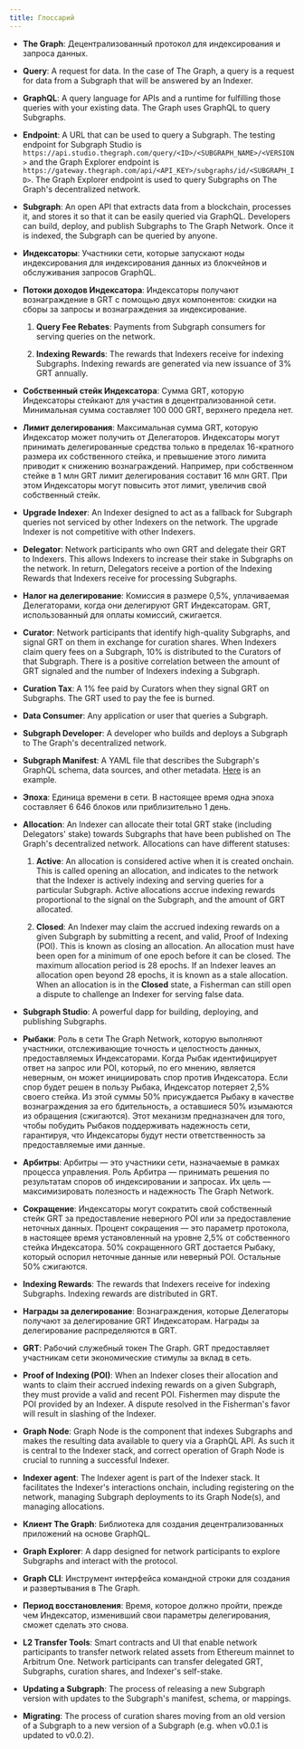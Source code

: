 ```yaml
---
title: Глоссарий
---
```


- **The Graph**: Децентрализованный протокол для индексирования и запроса данных.

- **Query**: A request for data. In the case of The Graph, a query is a request for data from a Subgraph that will be answered by an Indexer.

- **GraphQL**: A query language for APIs and a runtime for fulfilling those queries with your existing data. The Graph uses GraphQL to query Subgraphs.

- **Endpoint**: A URL that can be used to query a Subgraph. The testing endpoint for Subgraph Studio is `https://api.studio.thegraph.com/query/<ID>/<SUBGRAPH_NAME>/<VERSION>` and the Graph Explorer endpoint is `https://gateway.thegraph.com/api/<API_KEY>/subgraphs/id/<SUBGRAPH_ID>`. The Graph Explorer endpoint is used to query Subgraphs on The Graph's decentralized network.

- **Subgraph**: An open API that extracts data from a blockchain, processes it, and stores it so that it can be easily queried via GraphQL. Developers can build, deploy, and publish Subgraphs to The Graph Network. Once it is indexed, the Subgraph can be queried by anyone.

- **Индексаторы**: Участники сети, которые запускают ноды индексирования для индексирования данных из блокчейнов и обслуживания запросов GraphQL.

- **Потоки доходов Индексатора**: Индексаторы получают вознаграждение в GRT с помощью двух компонентов: скидки на сборы за запросы и вознаграждения за индексирование.
  1. **Query Fee Rebates**: Payments from Subgraph consumers for serving queries on the network.

  2. **Indexing Rewards**: The rewards that Indexers receive for indexing Subgraphs. Indexing rewards are generated via new issuance of 3% GRT annually.

- **Собственный стейк Индексатора**: Сумма GRT, которую Индексаторы стейкают для участия в децентрализованной сети. Минимальная сумма составляет 100 000 GRT, верхнего предела нет.

- **Лимит делегирования**: Максимальная сумма GRT, которую Индексатор может получить от Делегаторов. Индексаторы могут принимать делегированные средства только в пределах 16-кратного размера их собственного стейка, и превышение этого лимита приводит к снижению вознаграждений. Например, при собственном стейке в 1 млн GRT лимит делегирования составит 16 млн GRT. При этом Индексаторы могут повысить этот лимит, увеличив свой собственный стейк.

- **Upgrade Indexer**: An Indexer designed to act as a fallback for Subgraph queries not serviced by other Indexers on the network. The upgrade Indexer is not competitive with other Indexers.

- **Delegator**: Network participants who own GRT and delegate their GRT to Indexers. This allows Indexers to increase their stake in Subgraphs on the network. In return, Delegators receive a portion of the Indexing Rewards that Indexers receive for processing Subgraphs.

- **Налог на делегирование**: Комиссия в размере 0,5%, уплачиваемая Делегаторами, когда они делегируют GRT Индексаторам. GRT, использованный для оплаты комиссий, сжигается.

- **Curator**: Network participants that identify high-quality Subgraphs, and signal GRT on them in exchange for curation shares. When Indexers claim query fees on a Subgraph, 10% is distributed to the Curators of that Subgraph. There is a positive correlation between the amount of GRT signaled and the number of Indexers indexing a Subgraph.

- **Curation Tax**: A 1% fee paid by Curators when they signal GRT on Subgraphs. The GRT used to pay the fee is burned.

- **Data Consumer**: Any application or user that queries a Subgraph.

- **Subgraph Developer**: A developer who builds and deploys a Subgraph to The Graph's decentralized network.

- **Subgraph Manifest**: A YAML file that describes the Subgraph's GraphQL schema, data sources, and other metadata. [Here](https://github.com/graphprotocol/example-subgraph/blob/master/subgraph.yaml) is an example.

- **Эпоха**: Единица времени в сети. В настоящее время одна эпоха составляет 6 646 блоков или приблизительно 1 день.

- **Allocation**: An Indexer can allocate their total GRT stake (including Delegators' stake) towards Subgraphs that have been published on The Graph's decentralized network. Allocations can have different statuses:
  1. **Active**: An allocation is considered active when it is created onchain. This is called opening an allocation, and indicates to the network that the Indexer is actively indexing and serving queries for a particular Subgraph. Active allocations accrue indexing rewards proportional to the signal on the Subgraph, and the amount of GRT allocated.

  2. **Closed**: An Indexer may claim the accrued indexing rewards on a given Subgraph by submitting a recent, and valid, Proof of Indexing (POI). This is known as closing an allocation. An allocation must have been open for a minimum of one epoch before it can be closed. The maximum allocation period is 28 epochs. If an Indexer leaves an allocation open beyond 28 epochs, it is known as a stale allocation. When an allocation is in the **Closed** state, a Fisherman can still open a dispute to challenge an Indexer for serving false data.

- **Subgraph Studio**: A powerful dapp for building, deploying, and publishing Subgraphs.

- **Рыбаки**: Роль в сети The Graph Network, которую выполняют участники, отслеживающие точность и целостность данных, предоставляемых Индексаторами. Когда Рыбак идентифицирует ответ на запрос или POI, который, по его мнению, является неверным, он может инициировать спор против Индексатора. Если спор будет решен в пользу Рыбака, Индексатор потеряет 2,5% своего стейка. Из этой суммы 50% присуждается Рыбаку в качестве вознаграждения за его бдительность, а оставшиеся 50% изымаются из обращения (сжигаются). Этот механизм предназначен для того, чтобы побудить Рыбаков поддерживать надежность сети, гарантируя, что Индексаторы будут нести ответственность за предоставляемые ими данные.

- **Арбитры**: Арбитры — это участники сети, назначаемые в рамках процесса управления. Роль Арбитра — принимать решения по результатам споров об индексировании и запросах. Их цель — максимизировать полезность и надежность The Graph Network.

- **Сокращение**: Индексаторы могут сократить свой собственный стейк GRT за предоставление неверного POI или за предоставление неточных данных. Процент сокращения — это параметр протокола, в настоящее время установленный на уровне 2,5% от собственного стейка Индексатора. 50% сокращенного GRT достается Рыбаку, который оспорил неточные данные или неверный POI. Остальные 50% сжигаются.

- **Indexing Rewards**: The rewards that Indexers receive for indexing Subgraphs. Indexing rewards are distributed in GRT.

- **Награды за делегирование**: Вознаграждения, которые Делегаторы получают за делегирование GRT Индексаторам. Награды за делегирование распределяются в GRT.

- **GRT**: Рабочий служебный токен The Graph. GRT предоставляет участникам сети экономические стимулы за вклад в сеть.

- **Proof of Indexing (POI)**: When an Indexer closes their allocation and wants to claim their accrued indexing rewards on a given Subgraph, they must provide a valid and recent POI. Fishermen may dispute the POI provided by an Indexer. A dispute resolved in the Fisherman's favor will result in slashing of the Indexer.

- **Graph Node**: Graph Node is the component that indexes Subgraphs and makes the resulting data available to query via a GraphQL API. As such it is central to the Indexer stack, and correct operation of Graph Node is crucial to running a successful Indexer.

- **Indexer agent**: The Indexer agent is part of the Indexer stack. It facilitates the Indexer's interactions onchain, including registering on the network, managing Subgraph deployments to its Graph Node(s), and managing allocations.

- **Клиент The Graph**: Библиотека для создания децентрализованных приложений на основе GraphQL.

- **Graph Explorer**: A dapp designed for network participants to explore Subgraphs and interact with the protocol.

- **Graph CLI**: Инструмент интерфейса командной строки для создания и развертывания в The Graph.

- **Период восстановления**: Время, которое должно пройти, прежде чем Индексатор, изменивший свои параметры делегирования, сможет сделать это снова.

- **L2 Transfer Tools**: Smart contracts and UI that enable network participants to transfer network related assets from Ethereum mainnet to Arbitrum One. Network participants can transfer delegated GRT, Subgraphs, curation shares, and Indexer's self-stake.

- **Updating a Subgraph**: The process of releasing a new Subgraph version with updates to the Subgraph's manifest, schema, or mappings.

- **Migrating**: The process of curation shares moving from an old version of a Subgraph to a new version of a Subgraph (e.g. when v0.0.1 is updated to v0.0.2).
